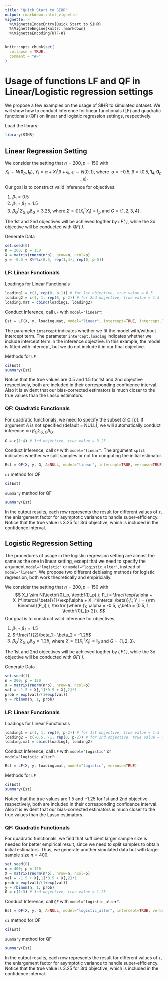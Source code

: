 ```yaml
---
title: "Quick Start to SIHR"
output: rmarkdown::html_vignette
vignette: >
  %\VignetteIndexEntry{Quick Start to SIHR}
  %\VignetteEngine{knitr::rmarkdown}
  %\VignetteEncoding{UTF-8}
---
```


```r
knitr::opts_chunk$set(
  collapse = TRUE,
  comment = "#>"
)
```

# Usage of functions LF and QF in Linear/Logistic regression settings

We propose a few examples on the usage of SIHR to simulated dataset. We will show how to conduct inference for linear functionals (LF) and quadratic functionals (QF) on linear and logistic regression settings, respectively.

Load the library:
```r
library(SIHR)
```

## Linear Regression Setting
We consider the setting that $n=200, p=150$ with
$$
X_i \sim N(\textbf{0}_p, \textbf{I}_p),\; Y_i = \alpha + X_i^\intercal \beta + \epsilon_i, \; \epsilon_i\sim N(0,1),\;
\textrm{where }\; \alpha = -0.5, \; \beta = (0.5, \textbf{1}_4, \textbf{0}_{p-5}).
$$
Our goal is to construct valid inference for objectives:

1. $\beta_1 = 0.5$
2. $\beta_1 + \beta_2 = 1.5$
3. $\beta_{G}^\intercal \Sigma_{G,G} \beta_{G} = 3.25$, where $\Sigma=\mathbb{E}[X_i^\intercal X_i] = \textbf{I}_p$ and $G=\{1,2,3,4\}$.

The 1st and 2nd objectives will be achieved togther by *LF( )*, while the 3d objective will be conducted with *QF( )*.

Generate Data
```r
set.seed(0)
n = 200; p = 150
X = matrix(rnorm(n*p), nrow=n, ncol=p)
y = -0.5 + X%*%c(0.5, rep(1,4), rep(0, p-5))
```

### LF: Linear Functionals 
Loadings for Linear Functionals
```r
loading1 = c(1, rep(0, p-1)) # for 1st objective, true value = 0.5
loading2 = c(1, 1, rep(0, p-2)) # for 2nd objective, true value = 1.5
loading.mat = cbind(loading1, loading2)
```

Conduct Inference, call `LF` with `model="linear"`:
```r
Est = LF(X, y, loading.mat, model="linear", intercept=TRUE, intercept.loading=FALSE, verbose=TRUE)
```
The parameter `intercept` indicates whether we fit the model with/without intercept term. The parameter `intercept.loading` indicates whether we include intercept term in the inference objective. In this example, the model is fitted with intercept, but we do not include it in our final objective.

Methods for `LF`
```r
ci(Est)
summary(Est)
```

Notice that the true values are $0.5$ and $1.5$ for 1st and 2nd objective respectively, both are included in their corresponding confidence interval. Also it is evident that our bias-corrected estimators is much closer to the true values than the Lasso estimators.

### QF: Quadratic Functionals
For quadratic functionals, we need to specify the subset $G \subseteq [p]$. If argument $A$ is not specified (default = NULL), we will automatically conduct inference on $\beta_G \Sigma_{G,G} \beta_G$.
```r
G = c(1:4) # 3rd objective, true value = 3.25
```
Conduct Inference, call `QF` with `model="linear"`. The argument `split` indicates whether we split samples or not for computing the initial estimator.
```r
Est = QF(X, y, G, A=NULL, model="linear", intercept=TRUE, verbose=TRUE)
```

`ci` method for QF
```r
ci(Est)
```
`summary` method for QF
```r
summary(Est)
```

In the output results, each row represents the result for different values of $\tau$, the enlargement factor for asymptotic variance to handle super-efficiency. Notice that the true value is $3.25$ for 3rd objective, which is included in the confidence interval.

## Logistic Regression Setting
The procedures of usage in the logistic regression setting are almost the same as the one in linear setting, except that we need to specify the argument `model="logistic"` or `model="logistic_alter"`, instead of `model="linear"`. We propose two different debiasing methods for logistic regression, both work theoretically and empiricially.

We consider the setting that $n=200, p=150$ with
$$
X_i \sim N(\textbf{0}_p, \textbf{I}_p),\; P_i = \frac{\exp(\alpha + X_i^\intercal \beta)}{1+\exp(\alpha + X_i^\intercal \beta)},\; Y_i = {\rm Binomial}(P_i),\;
\textrm{where }\; \alpha = -0.5, \;\beta = (0.5, 1, \textbf{0}_{p-2}).
$$
Our goal is to construct valid inference for objectives:

1. $\beta_1 + \beta_2 = 1.5$
2. $-\frac{1}{2}\beta_1 - \beta_2 = -1.25$
3. $\beta_{G}^\intercal \Sigma_{G,G} \beta_{G} = 1.25$, where $\Sigma=\mathbb{E}[X_i^\intercal X_i] = \textbf{I}_p$ and $G=\{1,2,3\}$.

The 1st and 2nd objectives will be achieved togther by *LF( )*, while the 3d objective will be conducted with *QF( )*.

Generate Data
```r
set.seed(1)
n = 200; p = 120
X = matrix(rnorm(n*p), nrow=n, ncol=p)
val = -1.5 + X[,1]*0.5 + X[,2]*1
prob = exp(val)/(1+exp(val))
y = rbinom(n, 1, prob)
```

### LF: Linear Functionals 
Loadings for Linear Functionals
```r
loading1 = c(1, 1, rep(0, p-2)) # for 1st objective, true value = 1.5
loading2 = c(-0.5, -1, rep(0, p-2)) # for 2nd objective, true value = -1.25
loading.mat = cbind(loading1, loading2)
```

Conduct Inference, call `LF` with `model="logistic"` or `model="logistic_alter"`:
```r
Est = LF(X, y, loading.mat, model="logistic", verbose=TRUE)
```

Methods for `LF`
```r
ci(Est)
summary(Est)
```

Notice that the true values are $1.5$ and $-1.25$ for 1st and 2nd objective respectively, both are included in their corresponding confidence interval. Also it is evident that our bias-corrected estimators is much closer to the true values than the Lasso estimators.

### QF: Quadratic Functionals
For quadratic functionals, we find that sufficient larger sample size is needed for better empirical result, since we need to split samples to obtain initial estimators. Thus, we generate another simulated data but with larger sample size $n=400$.
```r
set.seed(0)
n = 400; p = 120
X = matrix(rnorm(n*p), nrow=n, ncol=p)
val = -1.5 + X[,1]*0.5 + X[,2]*1
prob = exp(val)/(1+exp(val))
y = rbinom(n, 1, prob)
G = c(1:3) # 3rd objective, true value = 1.25
```
Conduct Inference, call `QF` with `model="logistic_alter"`.
```r
Est = QF(X, y, G, A=NULL, model="logistic_alter", intercept=TRUE, verbose=TRUE)
```

`ci` method for QF
```r
ci(Est)
```
`summary` method for QF
```r
summary(Est)
```

In the output results, each row represents the result for different values of $\tau$, the enlargement factor for asymptotic variance to handle super-efficiency. Notice that the true value is $3.25$ for 3rd objective, which is included in the confidence interval.

